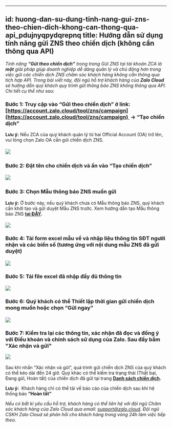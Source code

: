 
---
id: huong-dan-su-dung-tinh-nang-gui-zns-theo-chien-dich-khong-can-thong-qua-api_pdujnyqpydqrepnq
title: Hướng dẫn sử dụng tính năng gửi ZNS theo chiến dịch (không cần thông qua API)
---
_Tính năng **“Gửi theo chiến dịch”** trong trang Gửi ZNS tại tài khoản ZCA_ _là_ _**một** giải pháp giúp doanh nghiệp dễ dàng quản lý và chủ động hơn trong việc gửi các chiến dịch ZNS chăm sóc khách hàng không cần thông qua tích hợp API. Trong bài viết này, đội ngũ hỗ trợ khách hàng của **Zalo Cloud** sẽ hướng dẫn quý khách quy trình gửi thông báo ZNS không thông qua API. Chi tiết cụ thể như sau:_ 

### **Bước 1:** Truy cập vào “**Gửi theo chiến dịch”** ở link: [https://account.zalo.cloud/tool/zns/campaign](https://account.zalo.cloud/tool/zns/campaign)  **\->** **“Tạo chiến dịch”**  

**Lưu ý:** Nếu ZCA của quý khách quản lý từ hai Official Account (OA) trở lên, vui lòng chọn Zalo OA cần gửi chiến dịch ZNS. 

#### ![](https://stc-oa.zdn.vn/uploads/63677af04a975c950ec73234f0cd9cd6.png) 

### **Bước 2:** Đặt tên cho chiến dịch và ấn vào “**Tạo chiến dịch”** 

#### ![](https://stc-oa.zdn.vn/uploads/b5ef612e1334d42ee18d52943b9bfb1e.png) 

### **Bước 3:** Chọn **Mẫu thông báo ZNS** muốn gửi 

**Lưu ý:** Ở bước này, nếu quý khách chưa có Mẫu thông báo ZNS, quý khách cần khởi tạo và gửi duyệt Mẫu ZNS trước. Xem hướng dẫn tạo Mẫu thông báo ZNS [**tại ĐÂY**](https://zalo.cloud/blog/huong-dan-tao-mau-thong-bao-zns/aeubd8edy4g6bggevv)**.**

#### ![](https://stc-oa.zdn.vn/uploads/fb65f0cd69e64a21cbf1d3d19ed50354.png)

### **Bước 4:** Tải form excel mẫu về và nhập liệu thông tin SĐT người nhận và các biến số (tương ứng với nội dung mẫu ZNS đã gửi duyệt)  

#### ![](https://stc-oa.zdn.vn/uploads/b01c15610686a087e5279c5a708afbec.png)

### **Bước 5:** Tải file excel đã nhập đầy đủ thông tin 

#### ![](https://stc-oa.zdn.vn/uploads/e2206de14b6bfc5b5475f89733f3cffb.png)

### **Bước 6:** Quý khách có thể Thiết lập thời gian gửi chiến dịch mong muốn hoặc chọn **“Gửi ngay”** 

#### ![](https://stc-oa.zdn.vn/uploads/356626d86913080af8bd3ea59f0176e7.png)

### **Bước 7:** Kiểm tra lại các thông tin, xác nhận đã đọc và đồng ý với Điều khoản và chính sách sử dụng của Zalo. Sau đấy bấm **"Xác nhận và gửi"** 

![](https://stc-oa.zdn.vn/uploads/c774ad193489a20e9374b03f81f5ef51.png) 

Sau khi nhấn “Xác nhận và gửi”, quá trình gửi chiến dịch ZNS của quý khách có thể kéo dài đến 24 giờ. Quý khác có thể kiểm tra trạng thái (Thất bại, Đang gửi, Hoàn tất) của chiến dịch đã gửi tại trang [**Danh sách chiến dịch**](https://zns.oa.zalo.me/zns/campaign)**.**

**Lưu ý:**  Khách hàng chỉ có thể tải về báo cáo của chiến dịch sau khi hệ thống báo **“Hoàn tất”** 

_Nếu có bất kì yêu cầu hỗ trợ, khách hàng có thể liên hệ với đội ngũ Chăm sóc khách hàng của Zalo Cloud qua email:_ [_support@zalo.cloud_](mailto:support@zalo.cloud)_. Đội ngũ CSKH Zalo Cloud sẽ phản hồi cho khách hàng trong vòng 24h làm việc tiếp theo._
